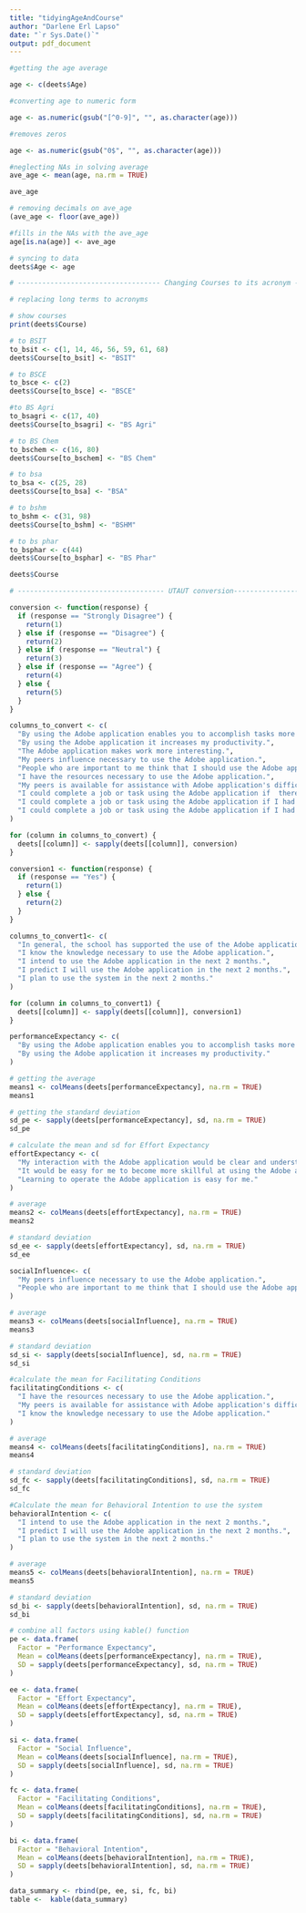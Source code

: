 ---
title: "tidyingAgeAndCourse"
author: "Darlene Erl Lapso"
date: "`r Sys.Date()`"
output: pdf_document
---

```{r}
#getting the age average

age <- c(deets$Age)
```

```{r}
#converting age to numeric form

age <- as.numeric(gsub("[^0-9]", "", as.character(age)))
```

```{r}
#removes zeros

age <- as.numeric(gsub("0$", "", as.character(age)))
```

```{r}
#neglecting NAs in solving average
ave_age <- mean(age, na.rm = TRUE)

ave_age
```


```{r}
# removing decimals on ave_age
(ave_age <- floor(ave_age))
```

```{r}
#fills in the NAs with the ave_age
age[is.na(age)] <- ave_age
```

```{r}
# syncing to data
deets$Age <- age
```

```{r}
# ----------------------------------- Changing Courses to its acronym ----------

```

```{r}
# replacing long terms to acronyms

# show courses
print(deets$Course)

# to BSIT
to_bsit <- c(1, 14, 46, 56, 59, 61, 68)
deets$Course[to_bsit] <- "BSIT"

# to BSCE
to_bsce <- c(2)
deets$Course[to_bsce] <- "BSCE"

#to BS Agri
to_bsagri <- c(17, 40)
deets$Course[to_bsagri] <- "BS Agri"

# to BS Chem
to_bschem <- c(16, 80)
deets$Course[to_bschem] <- "BS Chem"

# to bsa
to_bsa <- c(25, 28)
deets$Course[to_bsa] <- "BSA"

# to bshm
to_bshm <- c(31, 98) 
deets$Course[to_bshm] <- "BSHM"

# to bs phar
to_bsphar <- c(44)
deets$Course[to_bsphar] <- "BS Phar"
```

```{r}
deets$Course
```

```{r}
# ------------------------------------ UTAUT conversion--------------------------- 

```

```{r}
conversion <- function(response) {
  if (response == "Strongly Disagree") {
    return(1)
  } else if (response == "Disagree") {
    return(2)
  } else if (response == "Neutral") {
    return(3)
  } else if (response == "Agree") {
    return(4)
  } else {
    return(5)
  }
}
```

```{r}
columns_to_convert <- c(
  "By using the Adobe application enables you to accomplish tasks more quickly.",
  "By using the Adobe application it increases my productivity.",
  "The Adobe application makes work more interesting.",
  "My peers influence necessary to use the Adobe application.",
  "People who are important to me think that I should use the Adobe application.",
  "I have the resources necessary to use the Adobe application.",
  "My peers is available for assistance with Adobe application's difficulties.",
  "I could complete a job or task using the Adobe application if  there was no one around to tell me what to do as I go.",
  "I could complete a job or task using the Adobe application if I had a lot of time to complete the job for which the software was provided.",
  "I could complete a job or task using the Adobe application if I had just the built-in help facility for assistance."
)

for (column in columns_to_convert) {
  deets[[column]] <- sapply(deets[[column]], conversion)
}
```

```{r}
conversion1 <- function(response) {
  if (response == "Yes") {
    return(1)
  } else {
    return(2)
  }
}
```

```{r}
columns_to_convert1<- c(
  "In general, the school has supported the use of the Adobe application",
  "I know the knowledge necessary to use the Adobe application.",
  "I intend to use the Adobe application in the next 2 months.",
  "I predict I will use the Adobe application in the next 2 months.",
  "I plan to use the system in the next 2 months."
)

for (column in columns_to_convert1) {
  deets[[column]] <- sapply(deets[[column]], conversion1)
}
```

```{r}
performanceExpectancy <- c(
  "By using the Adobe application enables you to accomplish tasks more quickly.",
  "By using the Adobe application it increases my productivity."
)
```

```{r}
# getting the average
means1 <- colMeans(deets[performanceExpectancy], na.rm = TRUE)
means1
```

```{r}
# getting the standard deviation
sd_pe <- sapply(deets[performanceExpectancy], sd, na.rm = TRUE)
sd_pe
```

```{r}
# calculate the mean and sd for Effort Expectancy
effortExpectancy <- c(
  "My interaction with the Adobe application would be clear and understandable.",
  "It would be easy for me to become more skillful at using the Adobe application.",
  "Learning to operate the Adobe application is easy for me."
)
```

```{r}
# average
means2 <- colMeans(deets[effortExpectancy], na.rm = TRUE)
means2
```

```{r}
# standard deviation
sd_ee <- sapply(deets[effortExpectancy], sd, na.rm = TRUE)
sd_ee
```

```{r}
socialInfluence<- c(
  "My peers influence necessary to use the Adobe application.",
  "People who are important to me think that I should use the Adobe application."
)
```

```{r}
# average
means3 <- colMeans(deets[socialInfluence], na.rm = TRUE)
means3
```

```{r}
# standard deviation
sd_si <- sapply(deets[socialInfluence], sd, na.rm = TRUE)
sd_si
```

```{r}

#calculate the mean for Facilitating Conditions
facilitatingConditions <- c(
  "I have the resources necessary to use the Adobe application.",
  "My peers is available for assistance with Adobe application's difficulties.",
  "I know the knowledge necessary to use the Adobe application."
)
```

```{r}
# average
means4 <- colMeans(deets[facilitatingConditions], na.rm = TRUE)
means4

# standard deviation
sd_fc <- sapply(deets[facilitatingConditions], sd, na.rm = TRUE)
sd_fc
```

```{r}
#Calculate the mean for Behavioral Intention to use the system
behavioralIntention <- c(
  "I intend to use the Adobe application in the next 2 months.",
  "I predict I will use the Adobe application in the next 2 months.",
  "I plan to use the system in the next 2 months."
)

```

```{r}
# average
means5 <- colMeans(deets[behavioralIntention], na.rm = TRUE)
means5

# standard deviation
sd_bi <- sapply(deets[behavioralIntention], sd, na.rm = TRUE)
sd_bi
```

```{r}
# combine all factors using kable() function
pe <- data.frame(
  Factor = "Performance Expectancy",
  Mean = colMeans(deets[performanceExpectancy], na.rm = TRUE),
  SD = sapply(deets[performanceExpectancy], sd, na.rm = TRUE)
)
```

```{r}

ee <- data.frame(
  Factor = "Effort Expectancy",
  Mean = colMeans(deets[effortExpectancy], na.rm = TRUE),
  SD = sapply(deets[effortExpectancy], sd, na.rm = TRUE)
)
```

```{r}
si <- data.frame(
  Factor = "Social Influence",
  Mean = colMeans(deets[socialInfluence], na.rm = TRUE),
  SD = sapply(deets[socialInfluence], sd, na.rm = TRUE)
)

```

```{r}
fc <- data.frame(
  Factor = "Facilitating Conditions",
  Mean = colMeans(deets[facilitatingConditions], na.rm = TRUE),
  SD = sapply(deets[facilitatingConditions], sd, na.rm = TRUE)
)
```

```{r}
bi <- data.frame(
  Factor = "Behavioral Intention",
  Mean = colMeans(deets[behavioralIntention], na.rm = TRUE),
  SD = sapply(deets[behavioralIntention], sd, na.rm = TRUE)
)
```

```{r}
data_summary <- rbind(pe, ee, si, fc, bi)
table <-  kable(data_summary)

```


